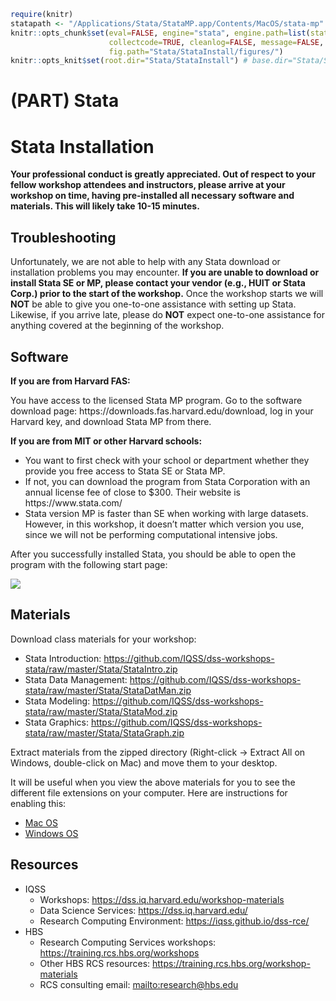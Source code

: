 
```r
require(knitr)
statapath <- "/Applications/Stata/StataMP.app/Contents/MacOS/stata-mp"
knitr::opts_chunk$set(eval=FALSE, engine="stata", engine.path=list(stata=statapath), comment="", 
                      collectcode=TRUE, cleanlog=FALSE, message=FALSE, warning=FALSE, error=FALSE,
                      fig.path="Stata/StataInstall/figures/")
knitr::opts_knit$set(root.dir="Stata/StataInstall") # base.dir="Stata/StataIntro"
```

# (PART) Stata {-}

# Stata Installation

<div class="alert alert-info">
  **Your professional conduct is greatly appreciated. Out of respect to your fellow workshop attendees and instructors, please arrive at your workshop on time, having pre-installed all necessary software and materials. This will likely take 10-15 minutes.**
</div>


## Troubleshooting

Unfortunately, we are not able to help with any Stata download or installation problems you may encounter. **If you are unable to download or install Stata SE or MP, please contact your vendor (e.g., HUIT or Stata Corp.) prior to the start of the workshop.**
Once the workshop starts we will **NOT** be able to give you one-to-one assistance with setting up Stata. Likewise, if you arrive late, please do **NOT** expect one-to-one assistance for anything covered at the beginning of the workshop.


## Software

**If you are from Harvard FAS:**

You have access to the licensed Stata MP program. Go to the software download page: https://downloads.fas.harvard.edu/download, log in your Harvard key, and download Stata MP from there. 

**If you are from MIT or other Harvard schools:**

* You want to first check with your school or department whether they provide you free access to Stata SE or Stata MP. 
* If not, you can download the program from Stata Corporation with an annual license fee of close to $300. Their website is https://www.stata.com/ 
* Stata version MP is faster than SE when working with large datasets. However, in this workshop, it doesn't matter which version you use, since we will not be performing computational intensive jobs. 

<div class="alert alert-success">
After you successfully installed Stata, you should be able to open the program with the following start page: 
</div>

![](Stata/StataInstall/images/Stata_start_panel.png)


## Materials

Download class materials for your workshop:

* Stata Introduction: <https://github.com/IQSS/dss-workshops-stata/raw/master/Stata/StataIntro.zip>
* Stata Data Management: <https://github.com/IQSS/dss-workshops-stata/raw/master/Stata/StataDatMan.zip>
* Stata Modeling: <https://github.com/IQSS/dss-workshops-stata/raw/master/Stata/StataMod.zip>
* Stata Graphics: <https://github.com/IQSS/dss-workshops-stata/raw/master/Stata/StataGraph.zip>


Extract materials from the zipped directory (Right-click -> Extract All on Windows, double-click on Mac) and move them to your desktop. 

It will be useful when you view the above materials for you to see the different file extensions on your computer. Here are instructions for enabling this:

* [Mac OS](https://support.apple.com/guide/mac-help/show-or-hide-filename-extensions-on-mac-mchlp2304/mac)
* [Windows OS](http://kb.winzip.com/kb/entry/26/)


## Resources

* IQSS 
    + Workshops: <https://dss.iq.harvard.edu/workshop-materials>
    + Data Science Services: <https://dss.iq.harvard.edu/>
    + Research Computing Environment: <https://iqss.github.io/dss-rce/>

* HBS
    + Research Computing Services workshops: <https://training.rcs.hbs.org/workshops>
    + Other HBS RCS resources: <https://training.rcs.hbs.org/workshop-materials>
    + RCS consulting email: <mailto:research@hbs.edu>
    